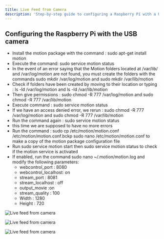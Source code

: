 ```yaml
---
title: Live Feed from Camera
description: 'Step-by-step guide to configuring a Raspberry Pi with a USB camera using the motion package'
---
```


## Configuring the Raspberry Pi with the USB camera
* Install the motion package with the command : sudo apt-get install motion
* Execute the command:  sudo service motion status
* In the event of an error saying that the Motion folders located at /var/lib/ and /var/log/motion are not found, you must create the folders with the commands sudo mkdir /var/log/motion and sudo mkdir /var/lib/motion
* Check if folders have been created by moving to their location or typing : ls -ld /var/log/motion and ls -ld /var/lib/motion
* Then give permissions : sudo chmod -R 777 /var/log/motion and sudo chmod -R 777 /var/lib/motion
* Execute command :  sudo service motion status
* If we have an access denied error, we rerun : sudo chmod -R 777 /var/log/motion and sudo chmod -R 777 /var/lib/motion
* Run the command again : sudo service motion status
* this time we are supposed to have no more errors
* Run the command : sudo cp /etc/motion/motion.conf /etc/motion/motion.conf.bckp sudo nano /etc/motion/motion.conf to make a copy of the motion package configuration file
* Run sudo service motion start then sudo service motion status to check if the motion service is activated
* If enabled, run the command sudo nano ~/.motion/motion.log and modify the following parameters:
  *  webcontrol_port : 8080
  *  webcontrol_localhost: on
  *  stream_port : 8081
  *  stream_localhost : off
  *  output_movie :on
  *  stream_quality : 100
  *  Width : 1280
  *  Height : 720

![Live feed from camera](https://raw.githubusercontent.com/BenRover-24/docs/main/docs/electronics/images/cam.png)

![Live feed from camera](https://raw.githubusercontent.com/BenRover-24/docs/main/docs/electronics/images/live1.png)

![Live feed from camera](https://raw.githubusercontent.com/BenRover-24/docs/main/docs/electronics/images/live2.png)